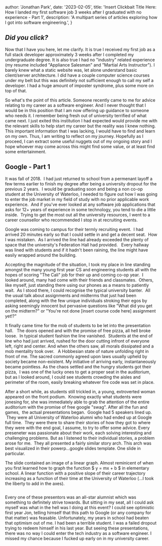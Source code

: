 
  author: 'Jonathan Park',
  date: '2023-02-05',
  title: 'Insert Clickbait Title Here: How I landed my first software job 3 weeks after I graduated with no experience - Part 1',
  description:
    'A multipart series of articles exploring how I got into software engineering.',
}


## *Did you click?* 

Now that I have you here, let me clarify. It is true I received my first job as a full stack developer approximately 3 weeks after I completed my undergraduate degree.  It is also true I had no "industry" related experience (my resume included "Appliance Salesman" and "Martial Arts Instructor").  I barely knew what a static website was, let alone understand basic client/server architecture. I did have a couple computer science courses under my belt but this was definitely not sufficient enough to call my self a developer.  I had a huge amount of imposter syndrome, plus some more on top of that.

So what's the point of this article.  Someone recently came to me for advice relating to my career as a software engineer.  And I never thought that I would be in this position that I am now offering up guidance to someone who needs it.  I remember being fresh out of university terrified of what came next. I just exited this institution I had expected would provide me with the relevant skills to help start my career but the reality was I knew nothing.  This important information that I was lacking, I would have to find and learn on my own.  Thus, I am writing to reflect on my journey. Hopefully as I proceed, I can extract some useful nuggets out of my ongoing story and I hope whoever may come across this might find some value, or at least find some entertainment.


## Google - Part 1

It was fall of 2018.  I had just returned to school from a permenant layoff a few terms earlier to finish my degree after being a university dropout for the previous 2 years.  I would be graduating soon and being a non co-op student at the University of Waterloo, I needed to figure out how I was going to enter the job market in my field of study with no prior applicable work experience.  And if you've ever looked at any software job applications that asks for 12+ years of experience in some technology, you tend to die a little inside.  Trying to get the most out all the university resources, I went to a career counsellor who recommended I stop in at recruiting events.

Google was coming to campus for their termly recruiting event.  I had arrived 20 minutes early so that I could settle in and get a decent seat.  How I was mistaken.  As I arrived the line had already exceeded the plenty of space that the university's Federation Hall had provided.   Every hallway was lined with students and if it hadn't been raining, the line might have easily wrapped around the building.

Accepting the magnitude of the situation, I took my place in line standing amongst the many young first year CS and engineering students all with the hopes of scoring "The Cali" job for their up and coming co-op year.  I looked around, many had come with their friends and classmates.  Others, like myself, just standing there using our phones as a means to patiently wait.  As I stood there, I could recognise the typical university banter.  All the usual talk about assignments and midterms that just had been completed, along with the few unique individuals stroking their egos by asking seemingly innocent but pervasive questions like "What did you get on the midterm?" or "You're not done [insert course code here] assignment yet!?"

It finally came time for the mob of students to be let into the presentation hall.   The doors opened and with the promise of free pizza, all hell broke loose.  In typical student fashion the line vanished.  Students at the end of line who had just arrived, rushed for the door cutting infront of everyone left, right and center. And when the others saw, all morals dissipated and a mob mentality took over.   A Hobbesian state of nature unfolding right in front of me. The sacred commonly agreed upon laws usually upheld by society became non-existent. My initiative of arriving early, instantaneously became pointless.  As the chaos settled and the hungry students got their pizza,  I was one of the lucky ones to get a proper seat in the auditorium, but as I looked around, I could see students crowding the aisles and perimeter of the room, easily breaking whatever fire code was set in place.  

After a short while, as students still trickled in, a young, extroverted woman appeared on the front podium.  Knowing exactly what students were jonesing for, she was immediately able to grab the attention of the entire auditorium with the promise of free google "swag".  After all the fun and games,  the actual presentations began.  Google had 5 speakers lined up.  They were all University of Waterloo alumni who had ended up at Google full time.  They were there to share their stories of how they got to where they were with the end goal, I assume, to try to offer some advice.  Every preseneter was passionate about their work, each solving interesting and challenging problems.  But as I listened to their individual stories, a problem arose for me.  They all presented a fairly similar story arch. This arch was best visualized in their powerp...google slides template. One slide in particular.

The slide contained an image of a linear graph. Almost reminicent of when you first learned how to graph the function $ y = mx + b $ in elementary school.  A linear function with a positive slope of their career trajectory increasing as a function of their time at the University of Waterloo (...I took the liberty to add in the axes).  

<Image src={coopGraph} alt="" />

Every one of these presentors was an all-star alumnist which was something to definitely strive towards. But sitting in my seat, all I could ask myself was what in the hell was I doing at this event?  I could see optimistic first year Jon, telling himself that this path to Google (or any company for that matter) was feasable. Unfortunately, my years in school had beaten that optimism out of me. I had been a terrible student. I was a failed dropout trying to redeem himself in his last year.  But seeing these presentations, there was no way I could enter the tech industry as a software engineer.  I missed my chance because I fucked up early on in my university career.






